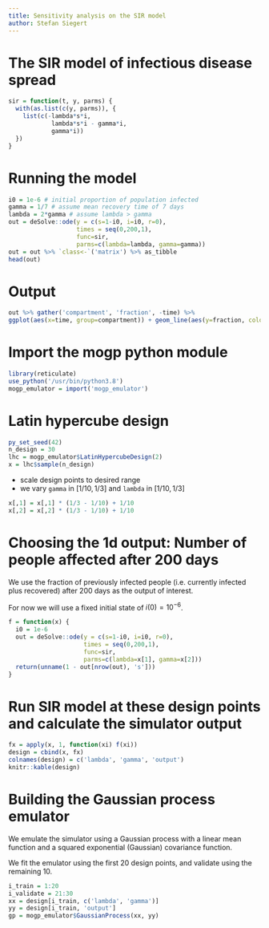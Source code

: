 ```yaml
---
title: Sensitivity analysis on the SIR model
author: Stefan Siegert
---
```


# The SIR model of infectious disease spread

```r
sir = function(t, y, parms) {
  with(as.list(c(y, parms)), {
    list(c(-lambda*s*i,
            lambda*s*i - gamma*i,
            gamma*i))
  })
}
```

# Running the model

```r
i0 = 1e-6 # initial proportion of population infected
gamma = 1/7 # assume mean recovery time of 7 days
lambda = 2*gamma # assume lambda > gamma
out = deSolve::ode(y = c(s=1-i0, i=i0, r=0),
                   times = seq(0,200,1),
                   func=sir,
                   parms=c(lambda=lambda, gamma=gamma))
out = out %>% `class<-`('matrix') %>% as_tibble
head(out)
```

# Output

```r
out %>% gather('compartment', 'fraction', -time) %>%
ggplot(aes(x=time, group=compartment)) + geom_line(aes(y=fraction, colour=compartment))
```

# Import the mogp python module

```r
library(reticulate)
use_python('/usr/bin/python3.8')
mogp_emulator = import('mogp_emulator')
```

# Latin hypercube design

```r
py_set_seed(42)
n_design = 30
lhc = mogp_emulator$LatinHypercubeDesign(2)
x = lhc$sample(n_design)
```

- scale design points to desired range
- we vary `gamma` in $[1/10, 1/3]$ and `lambda` in $[1/10, 1/3]$


```r
x[,1] = x[,1] * (1/3 - 1/10) + 1/10
x[,2] = x[,2] * (1/3 - 1/10) + 1/10
```



# Choosing the 1d output: Number of people affected after 200 days

We use the fraction of previously infected people (i.e. currently infected plus
recovered) after 200 days as the output of interest. 

For now we will use a fixed initial state of $i(0) = 10^{-6}$.

```r
f = function(x) {
  i0 = 1e-6
  out = deSolve::ode(y = c(s=1-i0, i=i0, r=0),
                     times = seq(0,200,1),
                     func=sir,
                     parms=c(lambda=x[1], gamma=x[2]))
  return(unname(1 - out[nrow(out), 's']))
}
```


# Run SIR model at these design points and calculate the simulator output

```r
fx = apply(x, 1, function(xi) f(xi))
design = cbind(x, fx)
colnames(design) = c('lambda', 'gamma', 'output')
knitr::kable(design)
```

# Building the Gaussian process emulator

We emulate the simulator using a Gaussian process with a linear mean function
and a squared exponential (Gaussian) covariance function.

We fit the emulator using the first 20 design points, and validate using the
remaining 10. 

```r
i_train = 1:20
i_validate = 21:30
xx = design[i_train, c('lambda', 'gamma')]
yy = design[i_train, 'output']
gp = mogp_emulator$GaussianProcess(xx, yy)
```


